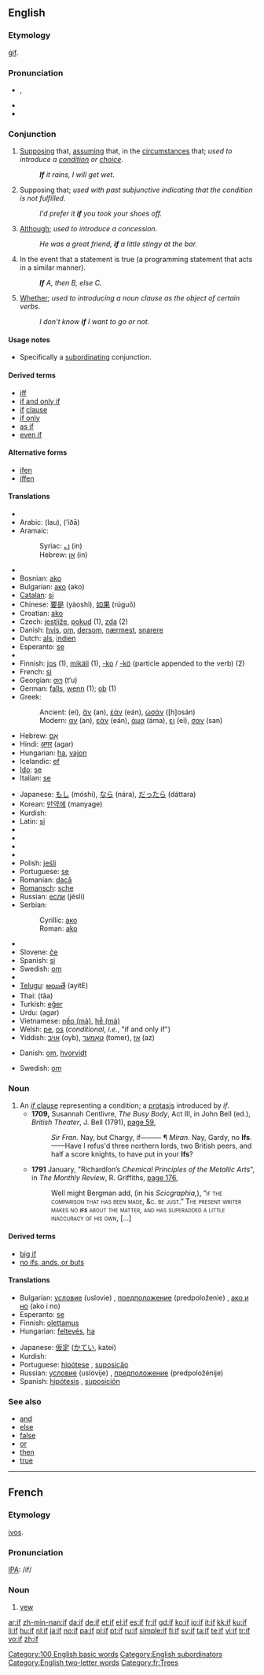 {{see|-if}}
{{wikipedia}}
==English==

{{rank|no|them|when|51|if|there|more|out}}

===Etymology===
{{OE.}} [[gif|ġif]].

===Pronunciation===
* {{IPA|/ɪf/}}, {{SAMPA|/<tt>If</tt>/}}
* {{audio|en-us-if.ogg|Audio (US)}}
* {{rhymes|ɪf}}

===Conjunction===
{{en-conj}}

# [[supposing|Supposing]] that, [[assuming]] that, in the [[circumstance]]s that; ''used to introduce a [[condition]] or [[choice]]''.
#: '''''If''' it rains, I will get wet''.
# Supposing that; ''used with past subjunctive indicating that the condition is not fulfilled''.
#: ''I'd prefer it '''if''' you took your shoes off.''
# [[although|Although]]; ''used to introduce a concession''.
#: ''He was a great friend, '''if''' a little stingy at the bar.''
# {{computing}} In the event that a statement is true (a programming statement that acts in a similar manner).
#: '''''If''' A, then B, else C.''
# [[whether|Whether]]; ''used to introducing a noun clause as the object of certain verbs''.
#: ''I don't know '''if''' I want to go or not.''

====Usage notes====
* Specifically a [[subordinating]] conjunction.

====Derived terms====
* [[iff]]
* [[if and only if]]
* [[if]] [[clause]]
* [[if only]]
* [[as if]]
* [[even if]]

====Alternative forms====
* [[ifen]]
* [[iffen]]

====Translations====
{{trans-top}}
* {{trreq|Albanian}}
* Arabic: {{Arab|[[لو]]}} (lau), {{Arab|[[إذا]]}} (’íðā)
* Aramaic:
*: Syriac: [[ܐܢ]] (in)
*: Hebrew: [[אן]] (in)
* {{trreq|Armenian}}
* Bosnian: [[ako]]
* Bulgarian: [[ако]] (ako)
* [[Catalan]]: [[si#Catalan|si]]
* Chinese: [[要是]] (yàoshì), [[如果]] (rúguǒ)
* Croatian: [[ako]]
* Czech: [[jestliže]], [[pokud]] (1), [[zda]] (2)
* Danish: [[hvis]], [[om]], [[dersom]], [[nærmest]], [[snarere]]
* Dutch: [[als]], [[indien]]
* Esperanto: [[se]]
* {{trreq|Estonian}}
* Finnish: [[jos]] (1), [[mikäli]] (1), [[-ko]] / [[-kö]] (particle appended to the verb) (2)
* French: [[si#French|si]]
* Georgian: [[თუ]] (t‘u)
* German: [[falls]], [[wenn]] (1); [[ob]] (1)
* Greek:
*: Ancient: {{IPAchar|[[εἰ]]}} (ei), [[ἄν]] (an), [[ἐάν]] (eán), [[ὡσάν]] ([h]osán)
*: Modern: [[αν]] (an), [[εάν]] (eán), [[άμα]] (áma), [[ει]] (ei), [[σαν]] (san)
* Hebrew: [[אם|אִם]]
* Hindi: [[अगर]] (agar)
* Hungarian: [[ha#Hungarian|ha]], [[vajon]]
* Icelandic: [[ef]]
* [[Ido]]: [[se]]
* Italian: [[se#Italian|se]]
{{trans-mid}}
* Japanese: [[もし]] (móshi), [[なら]] (nára), [[だったら]] (dáttara)
* Korean: [[만약에]] (manyage)
* Kurdish: {{KUchar|[[ئه‌گه‌ر]]}}
* Latin: [[si#Latin|si]]
* {{trreq|Latvian}}
* {{trreq|Lithuanian}}
* {{trreq|Mongolian}}
* {{trreq|Persian}}
* Polish: [[jeśli]]
* Portuguese: [[se#Portuguese|se]]
* Romanian: [[dacă]]
* [[Romansch]]: [[sche]]
* Russian: [[если]] (jésli)
* Serbian:
*: Cyrillic: [[ако#Serbian|ако]]
*: Roman: [[ako]]
* {{trreq|Slovak}}
* Slovene: [[če]]
* Spanish: [[si#Spanish|si]]
* Swedish: [[om#Swedish|om]]
* {{trreq|Tamil}}
* [[Telugu]]: [[అయితే]] (ayitE)
* Thai: {{Thai|[[ถ้า]]}} (tâa)
* Turkish: [[eğer]]
* Urdu: {{ur-Arab|[[اگر]]}} (agar)
* Vietnamese: [[nếo|nếo (mà)]], [[hễ|hễ (mà)]]
* Welsh: [[pe#Welsh|pe]], [[os#Welsh|os]] (''conditional'', ''i.e.'', "if and only if")
* Yiddish: [[אויב]] (oyb), [[טאָמער]] (tomer), [[אַז]] (az)
{{trans-bottom}}

{{trans-top|whether}}
* Danish: [[om]], [[hvorvidt]]
{{trans-mid}}
* Swedish: [[om#Swedish|om]]
{{trans-bottom}}

===Noun===
{{en-noun}}

# An [[clause|''if'' clause]] representing a condition; a [[protasis]] introduced by ''if''.
#* '''1709,''' Susannah Centlivre, ''The Busy Body'', Act III, in John Bell (ed.), ''British Theater'', J. Bell (1791), [http://books.google.com/books?id=qYY0AAAAMAAJ&amp;pg=PA59&amp;dq=ifs page 59],
#*: ''Sir Fran.'' Nay, but Chargy, if——— ¶ ''Miran.'' Nay, Gardy, no '''Ifs'''.——Have I refus'd three northern lords, two British peers, and half a score knights, to have put in your '''Ifs'''?
#* '''1791''' January, "Richardſon’s ''Chemical Principles of the Metallic Arts''", in ''The Monthly Review'', R. Griffiths, [http://books.google.com/books?id=F24xcadl9JMC&amp;pg=PA176&amp;dq=ifs page 176],
#*: Well might Bergman add, (in his ''Scicgraphia,''), <!-- [sic] double comma --> “<span style="font-variant:small-caps">if</small> the compariſon that has been made, &amp;c. be juſt.” The preſent writer makes no '''''ifs''''' <!-- [sic] italics --> about the matter, and has ſuperadded a little inaccuracy of his own, […]

====Derived terms====
* [[big if]]
* [[no ifs, ands, or buts]]

====Translations====
{{trans-top|a theoretical condition}}
* Bulgarian: [[условие]] (uslovie) {{n}}, [[предположение]] (predpoloženie) {{n}}, [[ако и но]] (ako i no)
* Esperanto: [[se]]
* Finnish: [[olettamus]]
* Hungarian: [[feltevés]], [[ha]] <!-- (H)Semmi ha = (E)No ifs -->
{{trans-mid}}
* Japanese: [[仮定]] ([[かてい]], kateí)
* Kurdish: {{KUchar|[[ئه‌گه‌ر]]}}
* Portuguese: [[hipótese]] {{f}}, [[suposição]] {{f}}
* Russian: [[условие]] (uslóvije) {{n}}, [[предположение]] (predpoložénije) {{n}}
* Spanish: [[hipótesis]] {{f}}, [[suposición]] {{f}}
{{trans-bottom}}

===See also===
* [[and]]
* [[else]]
* [[false]]
* [[or]]
* [[then]]
* [[true]]

[[Category:100 English basic words]]
[[Category:English subordinators]]
[[Category:English two-letter words]]

----

==French==

===Etymology===
{{Gau.|fr}} [[ivos]].

===Pronunciation===
[[IPA]]: /if/

===Noun===
{{fr-noun|m}}

# [[yew]]

[[Category:fr:Trees]]

[[ar:if]]
[[zh-min-nan:if]]
[[da:if]]
[[de:if]]
[[et:if]]
[[el:if]]
[[es:if]]
[[fr:if]]
[[gd:if]]
[[ko:if]]
[[io:if]]
[[it:if]]
[[kk:if]]
[[ku:if]]
[[li:if]]
[[hu:if]]
[[nl:if]]
[[ja:if]]
[[no:if]]
[[pa:if]]
[[pl:if]]
[[pt:if]]
[[ru:if]]
[[simple:if]]
[[fi:if]]
[[sv:if]]
[[ta:if]]
[[te:if]]
[[vi:if]]
[[tr:if]]
[[vo:if]]
[[zh:if]]